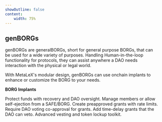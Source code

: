 ```yaml
---
showOutline: false
content: 
    width: 75%
---
```


## genBORGs

genBORGs are generalBORGs, short for general purpose BORGs, that can be used for a wide variety of purposes. Handling Human-in-the-loop functionality for protocols, they can assist anywhere a DAO needs interaction with the physical or legal world.

With MetaLeX's modular design, genBORGs can use onchain implants to enhance or customize the BORG to your needs.

**BORG Implants**

<CardGrid>
  <Card title="FailSafe_Implant" link="/borg/implants/fail-safe">
    <span>Protect funds with recovery and DAO oversight.</span>
  </Card>
  <Card title="Eject_Implant" link="/borg/implants/eject">
    <span>Manage members or allow self-ejection from a SAFE/BORG.</span>
  </Card>
  <Card title="OptimisticGrant_Implant" link="/borg/implants/optimistic-grant">
    <span>Create preapproved grants with rate limits.</span>
  </Card>
  <Card title="DAOVoteGrant_Implant" link="/borg/implants/dao-vote-grant">
    <span>Require DAO voting co-approval for grants.</span>
  </Card>
  <Card title="DAOVetoGrant_Implant" link="/borg/implants/dao-veto-grant">
    <span>Add time-delay grants that the DAO can veto.</span>
  </Card>
  <Card title="MetaVesT" link="/cyberdeals/metavest">
    <span>Advanced vesting and token lockup toolkit.</span>
  </Card>
</CardGrid>
